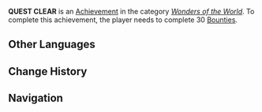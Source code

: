 {{Achievement Infobox
|title        = QUEST CLEAR
|id           = 81028
|order id     = 1029
|category     = Wonders of the World
|description  = Complete 30 [[Bounties]].
|requirements = 
|primogems    = 20
|tracking     = Tracks the total of completed Bounties.
|topic        = Reputation
|set          = QUEST CLEAR
|tier         = 3
|tiers_total  = 3
|tier1        = QUEST CLEAR (Tier 1)
|tier2        = QUEST CLEAR (Tier 2)
|tier3        = QUEST CLEAR (Tier 3)
|prev         = QUEST CLEAR (Tier 2)
|next         = 
|type         = Exploration
}}
'''QUEST CLEAR''' is an [[Achievement]] in the category ''[[Wonders of the World]]''. To complete this achievement, the player needs to complete 30 [[Bounties]].
<!--
==Trivia==

==Video Guides==
{{EVT
|video1   = 
|caption1 = 
}}
-->
==Other Languages==
{{Transclude|QUEST CLEAR|Other Languages}}

==Change History==
{{Change History|1.1}}
<!--
==References==
{{Reflist}}
-->
==Navigation==
{{Achievement Navbox|Wonders of the World|Exploration}}